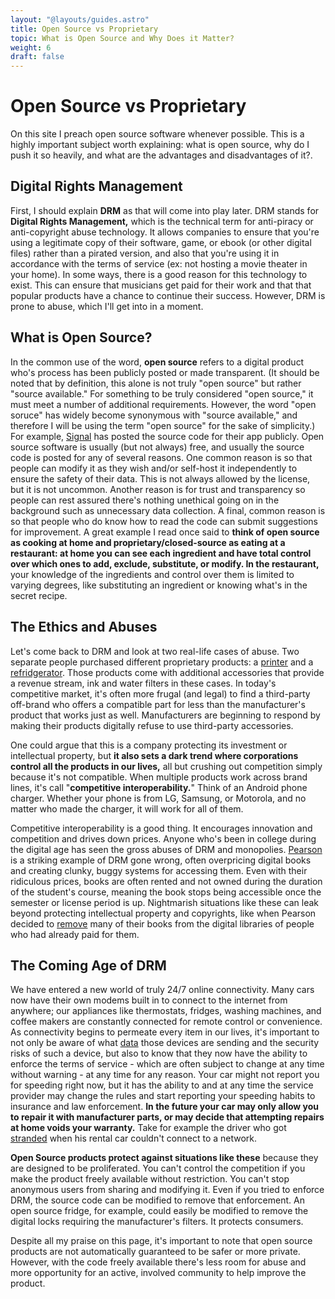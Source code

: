 ```yaml
---
layout: "@layouts/guides.astro"
title: Open Source vs Proprietary
topic: What is Open Source and Why Does it Matter?
weight: 6
draft: false
---
```


# Open Source vs Proprietary

On this site I preach open source software whenever possible. This is a highly important subject worth explaining: what is open source, why do I push it so heavily, and what are the advantages and disadvantages of it?.

## Digital Rights Management

First, I should explain **DRM** as that will come into play later. DRM stands for **Digital Rights Management,** which is the technical term for anti-piracy or anti-copyright abuse technology. It allows companies to ensure that you're using a legitimate copy of their software, game, or ebook (or other digital files) rather than a pirated version, and also that you're using it in accordance with the terms of service (ex: not hosting a movie theater in your home). In some ways, there is a good reason for this technology to exist. This can ensure that musicians get paid for their work and that that popular products have a chance to continue their success. However, DRM is prone to abuse, which I'll get into in a moment.

## What is Open Source?

In the common use of the word, **open source** refers to a digital product who's process has been publicly posted or made transparent. (It should be noted that by definition, this alone is not truly "open source" but rather "source available." For something to be truly considered "open source," it must meet a number of additional requirements. However, the word "open soruce" has widely become synonymous with "source available," and therefore I will be using the term "open source" for the sake of simplicity.) For example, [Signal](https://github.com/signalapp) has posted the source code for their app publicly. Open source software is usually (but not always) free, and usually the source code is posted for any of several reasons. One common reason is so that people can modify it as they wish and/or self-host it independently to ensure the safety of their data. This is not always allowed by the license, but it is not uncommon. Another reason is for trust and transparency so people can rest assured there's nothing unethical going on in the background such as unnecessary data collection. A final, common reason is so that people who do know how to read the code can submit suggestions for improvement. A great example I read once said to **think of open source as cooking at home and proprietary/closed-source as eating at a restaurant: at home you can see each ingredient and have total control over which ones to add, exclude, substitute, or modify. In the restaurant,** your knowledge of the ingredients and control over them is limited to varying degrees, like substituting an ingredient or knowing what's in the secret recipe.

## The Ethics and Abuses

Let's come back to DRM and look at two real-life cases of abuse. Two separate people purchased different proprietary products: a [printer](https://twitter.com/i/status/1218149470220632064) and a [refridgerator](https://boingboing.net/2020/01/23/proprietary-carbon). Those products come with additional accessories that provide a revenue stream, ink and water filters in these cases. In today's competitive market, it's often more frugal (and legal) to find a third-party off-brand who offers a compatible part for less than the manufacturer's product that works just as well. Manufacturers are beginning to respond by making their products digitally refuse to use third-party accessories.

One could argue that this is a company protecting its investment or intellectual property, but **it also sets a dark trend where corporations control all the products in our lives,** all but crushing out competition simply because it's not compatible. When multiple products work across brand lines, it's call "**competitive interoperability.**" Think of an Android phone charger. Whether your phone is from LG, Samsung, or Motorola, and no matter who made the charger, it will work for all of them.

Competitive interoperability is a good thing. It encourages innovation and competition and drives down prices. Anyone who's been in college during the digital age has seen the gross abuses of DRM and monopolies. [Pearson](https://www.pearson.com/) is a striking example of DRM gone wrong, often overpricing digital books and creating clunky, buggy systems for accessing them. Even with their ridiculous prices, books are often rented and not owned during the duration of the student's course, meaning the book stops being accessible once the semester or license period is up. Nightmarish situations like these can leak beyond protecting intellectual property and copyrights, like when Pearson decided to [remove](https://the-digital-reader.com/2017/11/13/pearson-closes-drm-free-ebookstore-will-delete-ebooks-customers-account/) many of their books from the digital libraries of people who had already paid for them.

## The Coming Age of DRM

We have entered a new world of truly 24/7 online connectivity. Many cars now have their own modems built in to connect to the internet from anywhere; our appliances like thermostats, fridges, washing machines, and coffee makers are constantly connected for remote control or convenience. As connectivity begins to permeate every item in our lives, it's important to not only be aware of what [data](https://www.forbes.com/sites/robertvamosi/2015/01/22/collecting-big-data-from-iot/) those devices are sending and the security risks of such a device, but also to know that they now have the ability to enforce the terms of service - which are often subject to change at any time without warning - at any time for any reason. Your car might not report you for speeding right now, but it has the ability to and at any time the service provider may change the rules and start reporting your speeding habits to insurance and law enforcement. **In the future your car may only allow you to repair it with manufacturer parts, or may decide that attempting repairs at home voids your warranty.** Take for example the driver who got [stranded](https://arstechnica.com/cars/2020/02/driver-stranded-after-connected-rental-car-cant-call-home/) when his rental car couldn't connect to a network.

**Open Source products protect against situations like these** because they are designed to be proliferated. You can't control the competition if you make the product freely available without restriction. You can't stop anonymous users from sharing and modifying it. Even if you tried to enforce DRM, the source code can be modified to remove that enforcement. An open source fridge, for example, could easily be modified to remove the digital locks requiring the manufacturer's filters. It protects consumers.

Despite all my praise on this page, it's important to note that open source products are not automatically guaranteed to be safer or more private. However, with the code freely available there's less room for abuse and more opportunity for an active, involved community to help improve the product.
